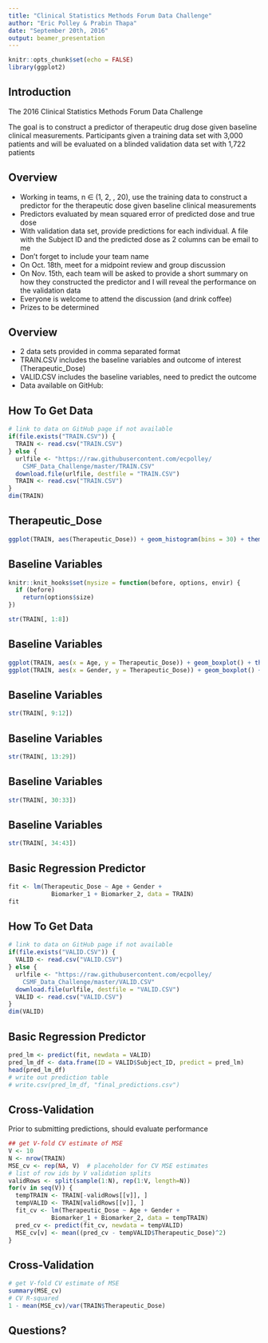 ```yaml
---
title: "Clinical Statistics Methods Forum Data Challenge"
author: "Eric Polley & Prabin Thapa"
date: "September 20th, 2016"
output: beamer_presentation
---
```


```r
knitr::opts_chunk$set(echo = FALSE)
library(ggplot2)
```

## Introduction

The 2016 Clinical Statistics Methods Forum Data Challenge

The goal is to construct a predictor of therapeutic drug dose given baseline clinical measurements. Participants given a training data set with 3,000 patients and will be evaluated on a blinded validation data set with 1,722 patients

## Overview

- Working in teams, n $\in$ (1, 2, \ldots, 20), use the training data to construct a predictor for the therapeutic dose given baseline clinical measurements
- Predictors evaluated by mean squared error of predicted dose and true dose
- With validation data set, provide predictions for each individual. A file with the Subject ID and the predicted dose as 2 columns can be email to me
- Don't forget to include your team name
- On Oct.\ 18th, meet for a midpoint review and group discussion
- On Nov.\ 15th, each team will be asked to provide a short summary on how they constructed the predictor and I will reveal the  performance on the validation data
- Everyone is welcome to attend the discussion (and drink coffee)
- Prizes to be determined

## Overview

- 2 data sets provided in comma separated format
- TRAIN.CSV includes the baseline variables and outcome of interest (Therapeutic_Dose)
- VALID.CSV includes the baseline variables, need to predict the outcome
- Data available on GitHub: \url{https://github.com/ecpolley/CSMF_Data_Challenge}

## How To Get Data

```r
# link to data on GitHub page if not available
if(file.exists("TRAIN.CSV")) {
  TRAIN <- read.csv("TRAIN.CSV")
} else {
  urlfile <- "https://raw.githubusercontent.com/ecpolley/
    CSMF_Data_Challenge/master/TRAIN.CSV"
  download.file(urlfile, destfile = "TRAIN.CSV")
  TRAIN <- read.csv("TRAIN.CSV")
}
dim(TRAIN)
```

## Therapeutic_Dose

```r
ggplot(TRAIN, aes(Therapeutic_Dose)) + geom_histogram(bins = 30) + theme(text = element_text(size=30))
```

## Baseline Variables
```r
knitr::knit_hooks$set(mysize = function(before, options, envir) {
  if (before) 
    return(options$size)
})
```

```r
str(TRAIN[, 1:8])
```

## Baseline Variables
```r
ggplot(TRAIN, aes(x = Age, y = Therapeutic_Dose)) + geom_boxplot() + theme(text = element_text(size=30))
ggplot(TRAIN, aes(x = Gender, y = Therapeutic_Dose)) + geom_boxplot() + theme(text = element_text(size=30))
```


## Baseline Variables

```r
str(TRAIN[, 9:12])
```

## Baseline Variables

```r
str(TRAIN[, 13:29])
```

## Baseline Variables

```r
str(TRAIN[, 30:33])
```

## Baseline Variables

```r
str(TRAIN[, 34:43])
```

## Basic Regression Predictor

```r
fit <- lm(Therapeutic_Dose ~ Age + Gender + 
            Biomarker_1 + Biomarker_2, data = TRAIN)
fit
```


<!-- ## Basic Regression Predictor -->

<!-- ```{r lmFit3, mysize = TRUE, size = '\\footnotesize', echo = TRUE} -->
<!-- mean((predict(fit) - TRAIN$Therapeutic_Dose)^2) -->
<!-- ``` -->

## How To Get Data

```r
# link to data on GitHub page if not available
if(file.exists("VALID.CSV")) {
  VALID <- read.csv("VALID.CSV")
} else {
  urlfile <- "https://raw.githubusercontent.com/ecpolley/
    CSMF_Data_Challenge/master/VALID.CSV"
  download.file(urlfile, destfile = "VALID.CSV")
  VALID <- read.csv("VALID.CSV")
}
dim(VALID)
```

## Basic Regression Predictor

```r
pred_lm <- predict(fit, newdata = VALID)
pred_lm_df <- data.frame(ID = VALID$Subject_ID, predict = pred_lm)
head(pred_lm_df)
# write out prediction table
# write.csv(pred_lm_df, "final_predictions.csv")  
```

## Cross-Validation
Prior to submitting predictions, should evaluate performance
```r
## get V-fold CV estimate of MSE
V <- 10
N <- nrow(TRAIN)
MSE_cv <- rep(NA, V)  # placeholder for CV MSE estimates
# list of row ids by V validation splits
validRows <- split(sample(1:N), rep(1:V, length=N)) 
for(v in seq(V)) {
  tempTRAIN <- TRAIN[-validRows[[v]], ]
  tempVALID <- TRAIN[validRows[[v]], ]
  fit_cv <- lm(Therapeutic_Dose ~ Age + Gender + 
            Biomarker_1 + Biomarker_2, data = tempTRAIN)
  pred_cv <- predict(fit_cv, newdata = tempVALID)
  MSE_cv[v] <- mean((pred_cv - tempVALID$Therapeutic_Dose)^2)
}
```

## Cross-Validation
```r
# get V-fold CV estimate of MSE
summary(MSE_cv)
# CV R-squared
1 - mean(MSE_cv)/var(TRAIN$Therapeutic_Dose)
```

## Questions?